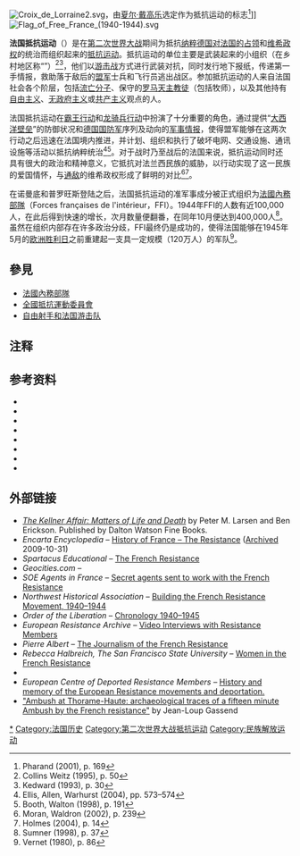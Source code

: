 [[File:Croix_de_Lorraine2.svg|thumb]]，由[[夏尔·戴高乐|夏尔·戴高乐]]选定作为抵抗运动的标志<ref name="Croix de Lorraine">Pharand (2001), p. 169</ref>]]
[[File:Flag_of_Free_France_(1940-1944).svg|thumb]]
{{Anti-fascism sidebar}}

'''法国抵抗运动'''（{{lang-fr|la Résistance}}）是在[[第二次世界大战|第二次世界大战]]期间为抵抗[[纳粹德国|纳粹德国]][[第二次世界大戰德占法國軍事管轄區|对法国的占领]]和[[维希法国|维希政权]]的统治而组织起来的[[抵抗运动|抵抗运动]]。抵抗运动的单位主要是武装起来的小组织（在乡村地区称“{{Link-en|马基 (第二次世界大战)|Maquis (World War II)|马基}}”）<ref name="French workers in Germany">Collins Weitz (1995), p. 50</ref><ref name="Marquis">Kedward (1993), p. 30</ref>，他们以[[游击战|游击战]]方式进行武装对抗，同时发行地下报纸，传递第一手情报，救助落于敌后的[[同盟国_(第二次世界大战)|盟军]]士兵和飞行员逃出战区。参加抵抗运动的人来自法国社会各个阶层，包括[[流亡分子|流亡分子]]、保守的[[罗马天主教|罗马天主教徒]]（包括牧师），以及其他持有[[自由主义|自由主义]]、[[无政府主义|无政府主义]]或[[共产主义|共产主义]]观点的人。

法国抵抗运动在[[霸王行动|霸王行动]]和[[龙骑兵行动|龙骑兵行动]]中扮演了十分重要的角色，通过提供“[[大西洋壁垒|大西洋壁垒]]”的防御状况和[[德国国防军|德国国防军]]序列及动向的[[军事情报|军事情报]]，使得盟军能够在这两次行动之后迅速在法国境内推进，并计划、组织和执行了破坏电网、交通设施、通讯设施等活动以抵抗纳粹统治<ref name="source1">Ellis, Allen, Warhurst (2004), pp. 573–574</ref><ref name="source2">Booth, Walton (1998), p. 191</ref>。对于战时乃至战后的法国来说，抵抗运动同时还具有很大的政治和精神意义，它抵抗对法兰西民族的威胁，以行动实现了这一民族的爱国情怀，与[[通敌|通敌]]的维希政权形成了鲜明的对比<ref name="Necessary Myth">Moran, Waldron (2002), p. 239</ref><ref name="source3">Holmes (2004), p. 14</ref>。

在诺曼底和普罗旺斯登陆之后，法国抵抗运动的准军事成分被正式组织为[[法國內務部隊|法國內務部隊]]（Forces françaises de l'intérieur，FFI）。1944年FFI的人数有近100,000人，在此后得到快速的增长，次月数量便翻番，在同年10月便达到400,000人<ref name="FFI">Sumner (1998), p. 37</ref>。虽然在组织内部存在许多政治分歧，FFI最终仍是成功的，使得法国能够在1945年5月的[[第二次世界大战欧战胜利纪念日|欧洲胜利日]]之前重建起一支具一定规模（120万人）的军队<ref name="VE Day">Vernet (1980), p. 86</ref>。

==參見==
*[[法國內務部隊|法國內務部隊]]
*[[全國抵抗運動委員會|全國抵抗運動委員會]]
*[[自由射手和法国游击队|自由射手和法国游击队]]

==注释==
{{reflist}}

==参考资料==
{{refbegin|30em}}
* {{Cite book|author=Pharand, Michel W|title= Bernard Shaw and the French|year= 2001|publisher=University Press of Florida |location= USA|isbn= 978-0-8130-1828-7}}
* {{Cite book|author=Collins Weitz, Margaret|title= Sisters in the Resistance – How Women Fought to Free France 1940–1945|url=https://archive.org/details/sistersinresista00weit|year= 1995|publisher=John Wiley & Sons, Inc |location= New York|isbn= 978-0-471-19698-3}}
* {{Cite book|author=Kedward, Harry R|title= In Search of the Maquis: Rural Resistance in Southern France, 1942–1944|year= 1993|publisher= Oxford University Press|location= USA|isbn= 978-0-19-820578-4}}
* {{Cite book|author=L.F. Ellis, G. R. G. Allen, A. E. Warhurst|title= Victory in the West: The Battle of Normandy|year= 2004|publisher=Naval & Military Press Ltd |location= United Kingdom|isbn= 978-1-84574-058-0}}
* {{Cite book|author=Booth, Owen & Walton, John|title= The Illustrated History of World War II|year= 1998|publisher=Brown Packaging Books Ltd |location= London|isbn= 978-0-7858-1016-2}}
* {{Cite book|author=Moran, Daniel & Waldron, Arthur|title= The People in Arms: Military Myth and National Mobilization since the French Revolution|year= 2002|publisher=Cambridge University Press |location= Cambridge, UK|isbn= 978-0-521-81432-4}}
* {{Cite book|author=Sumner, Ian|title= The French Army 1939–45 (2)|year= 1998|publisher= Osprey Publishing|location= London|isbn= 978-1-85532-707-8}}
* {{Cite book|author=Vernet, J.|title= Le réarmement et la réorganisation de l'armée de terre Française (1943–1946)|year= 1980|publisher=Service historique de l'armee de terre (SHAT). U.S. Library of Congress (LC) Control No.: 81131366|location= Vincennes}}
{{refend}}

==外部链接==
{{Commons category|French resistance}}
* ''[http://www.daltonwatson.com/The-Kellner-Affair-by-Peter-M-Larsen-and-Ben-Erickson-s/1991.htm The Kellner Affair: Matters of Life and Death] {{Wayback|url=http://www.daltonwatson.com/The-Kellner-Affair-by-Peter-M-Larsen-and-Ben-Erickson-s/1991.htm |date=20210224170843 }}'' by Peter M. Larsen and Ben Erickson.  Published by Dalton Watson Fine Books.
* ''Encarta Encyclopedia'' – [http://encarta.msn.com/encyclopedia_761568934_25/France.html History of France – The Resistance] ([https://web.archive.org/web/20091102080623/http://encarta.msn.com/encyclopedia_761568934_25/France.html Archived] 2009-10-31)
* ''Spartacus Educational'' – [http://www.spartacus-educational.com/FRresistance.htm The French Resistance] {{Wayback|url=http://www.spartacus-educational.com/FRresistance.htm |date=20210308022946 }}
* ''Geocities.com'' – {{webarchive |url=https://web.archive.org/web/20091027005150/http://geocities.com/resistancehistory/ |date=October 27, 2009 |title=Jean Moulin and the French Resistance }}
* ''SOE Agents in France'' – [http://www.nigelperrin.com/soeagents.htm Secret agents sent to work with the French Resistance] {{Wayback|url=http://www.nigelperrin.com/soeagents.htm |date=20110714182132 }}
* ''Northwest Historical Association'' – [https://web.archive.org/web/20080305164434/http://www.nwha.org/news_4Q2001/news_page5.html Building the French Resistance Movement, 1940–1944]
* ''Order of the Liberation'' – [https://web.archive.org/web/20040807175110/http://www.ordredelaliberation.fr/us_doc/1_1_1_1.html Chronology 1940–1945]
* ''European Resistance Archive'' – [http://www.resistance-archive.org Video Interviews with Resistance Members]
* ''Pierre Albert'' – [http://www.freedomforum.org/publications/msj/courage.summer2000/y08.html The Journalism of the French Resistance] {{Wayback|url=http://www.freedomforum.org/publications/msj/courage.summer2000/y08.html |date=20071203173316 }}
* ''Rebecca Halbreich, The San Francisco State University'' – [http://userwww.sfsu.edu/epf/journal_archive/volume_III,_no._2_-_sp._1994/halbreich_r.pdf Women in the French Resistance]
* {{Internet Archive short film|id=gov.archives.arc.895984|name=School for Danger (1943)}}
* ''European Centre of Deported Resistance Members'' – [https://web.archive.org/web/20150924111032/http://www.struthof.fr/en/the-european-centre/presentation/ History and memory of the European Resistance movements and deportation.]
* [https://tandfonline.com/doi/full/10.1080/15740773.2018.1582928?scroll=top&needAccess=true "Ambush at Thorame-Haute: archaeological traces of a fifteen minute Ambush by the French resistance"] {{Wayback|url=https://tandfonline.com/doi/full/10.1080/15740773.2018.1582928?scroll=top&needAccess=true |date=20210308040010 }} by Jean-Loup Gassend

{{World War II}}

[[Category:法國抵抗運動|*]]
[[Category:法国历史|Category:法国历史]]
[[Category:第二次世界大战抵抗运动|Category:第二次世界大战抵抗运动]]
[[Category:民族解放运动|Category:民族解放运动]]